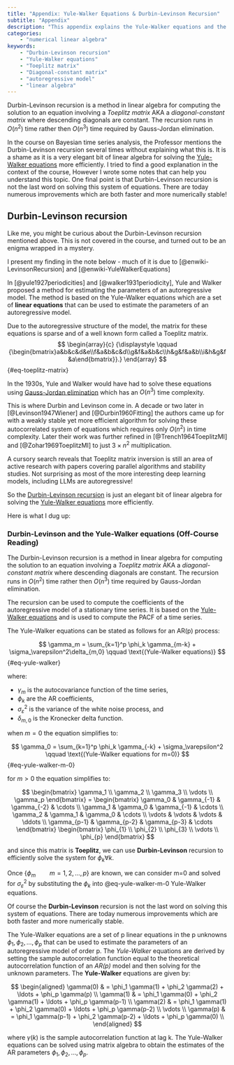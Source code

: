 ```yaml
---
title: "Appendix: Yule-Walker Equations & Durbin-Levinson Recursion"
subtitle: "Appendix"
description: "This appendix explains the Yule-Walker equations and the Durbin-Levinson recursion, which is a method for solving these equations efficiently using linear algebra."
categories: 
    - "numerical linear algebra"
keywords: 
    - "Durbin-Levinson recursion"
    - "Yule-Walker equations"
    - "Toeplitz matrix"
    - "Diagonal-constant matrix"
    - "autoregressive model"
    - "linear algebra"
---
```


Durbin-Levinson recursion is a method in linear algebra for computing the solution to an equation involving a *Toeplitz matrix* AKA a *diagonal-constant matrix* where descending diagonals are constant. The recursion runs in $O(n^2)$ time rather then $O(n^3)$ time required by Gauss-Jordan elimination. 

In the course on Bayesian time series analysis, the Professor mentions the Durbin-Levinson recursion several times without explaining what this is. It is a shame as it is a very elegant bit of linear algebra for solving the [Yule-Walker equations](https://w.wiki/9gVB#Estimation_of_AR_parameters) more efficiently. I tried to find a good explanation in the context of the course, However I wrote some notes that can help you understand this topic. One final point is that Durbin-Levinson recursion is not the last word on solving this system of equations. There are today numerous improvements which are both faster and more numerically stable!

## Durbin-Levinson recursion {#sec-durbin-levinson}

Like me, you might be curious about the Durbin-Levinson recursion mentioned above. This is not covered in the course, and turned out to be an enigma wrapped in a mystery.

I present my finding in the note below - much of it is due to [@enwiki-LevinsonRecursion] and [@enwiki-YuleWalkerEquations]

In [@yule1927periodicities] and [@walker1931periodicity], Yule and Walker proposed a method for estimating the parameters of an autoregressive model. The method is based on the Yule-Walker equations which are a set of **linear equations** that can be used to estimate the parameters of an autoregressive model.

Due to the autoregressive structure of the model, the matrix for these equations is sparse and of a well known form called a Toeplitz matrix. 
$$
\begin{array}{c} {\displaystyle \qquad {\begin{bmatrix}a&b&c&d&e\\f&a&b&c&d\\g&f&a&b&c\\h&g&f&a&b\\i&h&g&f&a\end{bmatrix}}.} \end{array}
$$ {#eq-toeplitz-matrix}

In the 1930s, Yule and Walker would have had to solve these equations using [Gauss-Jordan elimination](https://en.wikipedia.org/wiki/Gauss%E2%80%93Jordan_elimination) which has an $O(n^3)$ time complexity.

This is where Durbin and Levinson come in. A decade or two later in [@Levinson1947Wiener] and [@Durbin1960Fitting] the authors came up for with a weakly stable yet more efficient algorithm for solving these autocorrelated system of equations which requires only $O(n^2)$ in time complexity. Later their work was further refined in [@Trench1964ToeplitzMI] and [@Zohar1969ToeplitzMI] to just $3\times n^2$ multiplication. 

A cursory search reveals that Toeplitz matrix inversion is still an area of active research with papers covering parallel algorithms and stability studies. Not surprising as most of the more interesting deep learning models, including LLMs are autoregressive!

So the [Durbin-Levinson recursion](https://en.wikipedia.org/wiki/Levinson_recursion) is just an elegant bit of linear algebra for solving the [Yule-Walker equations](https://w.wiki/9gVB#Estimation_of_AR_parameters) more efficiently.

Here is what I dug up:

### Durbin-Levinson and the Yule-Walker equations (Off-Course Reading)

The Durbin-Levinson recursion is a method in linear algebra for computing the solution to an equation involving a *Toeplitz matrix* AKA a *diagonal-constant matrix* where descending diagonals are constant. The recursion runs in $O(n^2)$ time rather then $O(n^3)$ time required by Gauss-Jordan elimination.

The recursion can be used to compute the coefficients of the autoregressive model of a stationary time series. It is based on the [Yule-Walker equations](https://w.wiki/9gVB#Estimation_of_AR_parameters) and is used to compute the PACF of a time series.

The Yule-Walker equations can be stated as follows for an AR(p) process:

$$
\gamma_m = \sum_{k=1}^p \phi_k \gamma_{m-k} + \sigma_\varepsilon^2\delta_{m,0} \qquad \text{(Yule-Walker equations)}
$$ {#eq-yule-walker}

where:

-   $\gamma_m$ is the autocovariance function of the time series,
-   $\phi_k$ are the AR coefficients,
-   $\sigma_\varepsilon^2$ is the variance of the white noise process, and
-   $\delta_{m,0}$ is the Kronecker delta function.

when $m=0$ the equation simplifies to:

$$
\gamma_0 = \sum_{k=1}^p \phi_k \gamma_{-k} + \sigma_\varepsilon^2 \qquad \text{(Yule-Walker equations for m=0)}
$$ {#eq-yule-walker-m-0}

for $m > 0$ the equation simplifies to:

$$ 
  \begin{bmatrix}
    \gamma_1 \\
    \gamma_2 \\
    \gamma_3 \\
    \vdots   \\
    \gamma_p 
  \end{bmatrix} =  
  \begin{bmatrix}
    \gamma_0     & \gamma_{-1}  & \gamma_{-2}  & \cdots \\
    \gamma_1     & \gamma_0     & \gamma_{-1}  & \cdots \\
    \gamma_2     & \gamma_1     & \gamma_0     & \cdots \\
    \vdots       & \vdots       & \vdots       & \ddots \\
    \gamma_{p-1} & \gamma_{p-2} & \gamma_{p-3} & \cdots 
 \end{bmatrix}  
 \begin{bmatrix}
    \phi_{1} \\
    \phi_{2} \\
    \phi_{3} \\
    \vdots   \\
    \phi_{p} 
 \end{bmatrix}
$$



\index{Toeplitz matrix}
\index{Durbin-Levinson recursion}
and since this matrix is **Toeplitz**, we can use **Durbin-Levinson** recursion to efficiently solve the system for $\phi_k \forall k$.

Once $\{\phi_m \qquad m=1,2, \dots ,p \}$ are known, we can consider m=0 and solved for $\sigma_\varepsilon^2$ by substituting the $\phi_k$ into @eq-yule-walker-m-0 Yule-Walker equations.

Of course the **Durbin-Levinson** recursion is not the last word on solving this system of equations. There are today numerous improvements which are both faster and more numerically stable.

The Yule-Walker equations are a set of p linear equations in the p unknowns $\phi_1, \phi_2, \ldots, \phi_p$ that can be used to estimate the parameters of an autoregressive model of order p. The *Yule-Walker* equations are derived by setting the sample autocorrelation function equal to the theoretical autocorrelation function of an *AR(p)* model and then solving for the unknown parameters. The **Yule-Walker** equations are given by:

$$
\begin{aligned}
\gamma(0) & = \phi_1 \gamma(1) + \phi_2 \gamma(2) + \ldots + \phi_p \gamma(p) \\
\gamma(1) & = \phi_1 \gamma(0) + \phi_2 \gamma(1) + \ldots + \phi_p \gamma(p-1) \\
\gamma(2) & = \phi_1 \gamma(1) + \phi_2 \gamma(0) + \ldots + \phi_p \gamma(p-2) \\
\vdots \\
\gamma(p) & = \phi_1 \gamma(p-1) + \phi_2 \gamma(p-2) + \ldots + \phi_p \gamma(0) \\
\end{aligned}
$$

where $\gamma(k)$ is the sample autocorrelation function at lag k. The Yule-Walker equations can be solved using matrix algebra to obtain the estimates of the AR parameters $\phi_1, \phi_2, \ldots, \phi_p$.

